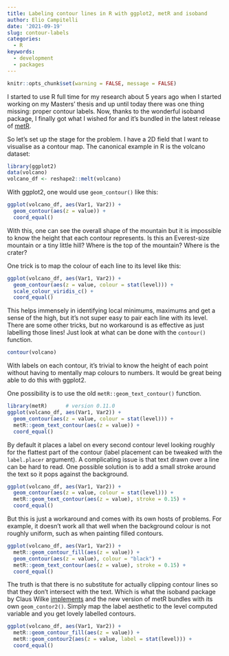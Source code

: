 ```yaml
---
title: Labeling contour lines in R with ggplot2, metR and isoband
author: Elio Campitelli
date: '2021-09-19'
slug: contour-labels
categories:
  - R
keywords:
  - development
  - packages
---
```


```r
knitr::opts_chunk$set(warning = FALSE, message = FALSE)
```


I started to use R full time for my research about 5 years ago when I started working on my Masters' thesis and up until today there was one thing missing: proper contour labels. 
Now, thanks to the wonderful isoband package, I finally got what I wished for and it's bundled in the latest release of [metR](https://cran.r-project.org/package=metR).  

So let's set up the stage for the problem. 
I have a 2D field that I want to visualise as a contour map. 
The canonical example in R is the volcano dataset:

```r
library(ggplot2)
data(volcano)
volcano_df <- reshape2::melt(volcano)
```


With ggplot2, one would use `geom_contour()` like this:

```r
ggplot(volcano_df, aes(Var1, Var2)) +
  geom_contour(aes(z = value)) +
  coord_equal()
```

With this, one can see the overall shape of the mountain but it is impossible to know the height that each contour represents. 
Is this an Everest-size mountain or a tiny little hill? 
Where is the top of the mountain? 
Where is the crater?

One trick is to map the colour of each line to its level like this:

```r
ggplot(volcano_df, aes(Var1, Var2)) +
  geom_contour(aes(z = value, colour = stat(level))) +
  scale_colour_viridis_c() +
  coord_equal()
```

This helps immensely in identifying local minimums, maximums and get a sense of the high, but it's not super easy to pair each line with its level. 
There are some other tricks, but no workaround is as effective as just labelling those lines!
Just look at what can be done with the `contour()` function.

```r
contour(volcano)
```


With labels on each contour, it's trivial to know the height of each point without having to mentally map colours to numbers. 
It would be great being able to do this with ggplot2.

One possibility is to use the old `metR::geom_text_contour()` function. 

```r
library(metR)      # version 0.11.0
ggplot(volcano_df, aes(Var1, Var2)) +
  geom_contour(aes(z = value, colour = stat(level))) +
  metR::geom_text_contour(aes(z = value)) +
  coord_equal()
```

By default it places a label on every second contour level looking roughly for the flattest part of the contour (label placement can be tweaked with the `label.placer` argument). 
A complicating issue is that text drawn over a line can be hard to read. 
One possible solution is to add a small stroke around the text so it pops against the background. 


```r
ggplot(volcano_df, aes(Var1, Var2)) +
  geom_contour(aes(z = value, colour = stat(level))) +
  metR::geom_text_contour(aes(z = value), stroke = 0.15) +
  coord_equal()
```

But this is just a workaround and comes with its own hosts of problems.
For example, it doesn't work all that well when the background colour is not roughly uniform, such as when painting filled contours. 

```r
ggplot(volcano_df, aes(Var1, Var2)) +
  metR::geom_contour_fill(aes(z = value)) +
  geom_contour(aes(z = value), colour = "black") +
  metR::geom_text_contour(aes(z = value), stroke = 0.15) +
  coord_equal()
```

The truth is that there is no substitute for actually clipping contour lines so that they don't intersect with the text. 
Which is what the isoband package by Claus Wilke [implements](https://wilkelab.org/isoband/articles/isoband3.html) and the new version of metR bundles with its own `geom_contor2()`.
Simply map the label aesthetic to the level computed variable and you get lovely labelled contours. 

```r
ggplot(volcano_df, aes(Var1, Var2)) +
  metR::geom_contour_fill(aes(z = value)) +
  metR::geom_contour2(aes(z = value, label = stat(level))) +
  coord_equal()
```




